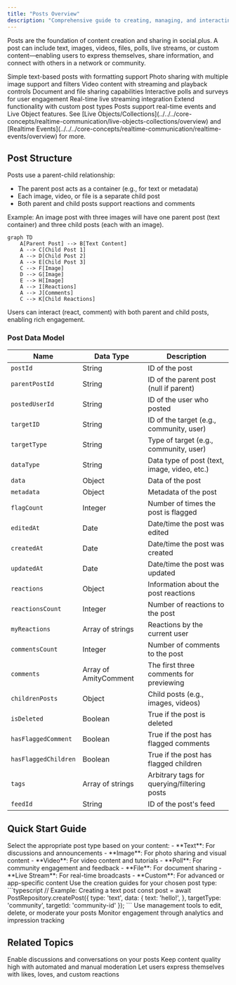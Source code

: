 ```yaml
---
title: "Posts Overview"
description: "Comprehensive guide to creating, managing, and interacting with posts in your social platform."
---
```


Posts are the foundation of content creation and sharing in social.plus. A post can include text, images, videos, files, polls, live streams, or custom content—enabling users to express themselves, share information, and connect with others in a network or community.

<CardGroup cols={2}>
  <Card title="Text Posts" icon="text-size" href="creation/text-post">
    Simple text-based posts with formatting support
  </Card>
  <Card title="Image Posts" icon="image" href="creation/image-post">
    Photo sharing with multiple image support and filters
  </Card>
  <Card title="Video Posts" icon="video" href="creation/video-post">
    Video content with streaming and playback controls
  </Card>
  <Card title="File Posts" icon="paperclip-vertical" href="creation/file-post">
    Document and file sharing capabilities
  </Card>
  <Card title="Poll Posts" icon="chart-bar" href="creation/poll-post">
    Interactive polls and surveys for user engagement
  </Card>
  <Card title="Live Stream Posts" icon="circle-video" href="creation/live-stream-post">
    Real-time live streaming integration
  </Card>
  <Card title="Custom Posts" icon="puzzle-piece" href="creation/custom-post">
    Extend functionality with custom post types
  </Card>
</CardGroup>

<Info>
Posts support real-time events and Live Object features. See [Live Objects/Collections](../../../core-concepts/realtime-communication/live-objects-collections/overview) and [Realtime Events](../../../core-concepts/realtime-communication/realtime-events/overview) for more.
</Info>

## Post Structure
Posts use a parent-child relationship:
- The parent post acts as a container (e.g., for text or metadata)
- Each image, video, or file is a separate child post
- Both parent and child posts support reactions and comments

Example: An image post with three images will have one parent post (text container) and three child posts (each with an image).

```mermaid
graph TD
    A[Parent Post] --> B[Text Content]
    A --> C[Child Post 1]
    A --> D[Child Post 2]
    A --> E[Child Post 3]
    C --> F[Image]
    D --> G[Image]
    E --> H[Image]
    A --> I[Reactions]
    A --> J[Comments]
    C --> K[Child Reactions]
```


<Info>
Users can interact (react, comment) with both parent and child posts, enabling rich engagement.
</Info>

### Post Data Model

| Name               | Data Type         | Description                                                        |
|--------------------|------------------|--------------------------------------------------------------------|
| `postId`           | String           | ID of the post                                                     |
| `parentPostId`     | String           | ID of the parent post (null if parent)                             |
| `postedUserId`     | String           | ID of the user who posted                                          |
| `targetID`         | String           | ID of the target (e.g., community, user)                           |
| `targetType`       | String           | Type of target (e.g., community, user)                             |
| `dataType`         | String           | Data type of post (text, image, video, etc.)                       |
| `data`             | Object           | Data of the post                                                   |
| `metadata`         | Object           | Metadata of the post                                               |
| `flagCount`        | Integer          | Number of times the post is flagged                                |
| `editedAt`         | Date             | Date/time the post was edited                                      |
| `createdAt`        | Date             | Date/time the post was created                                     |
| `updatedAt`        | Date             | Date/time the post was updated                                     |
| `reactions`        | Object           | Information about the post reactions                               |
| `reactionsCount`   | Integer          | Number of reactions to the post                                    |
| `myReactions`      | Array of strings | Reactions by the current user                                      |
| `commentsCount`    | Integer          | Number of comments to the post                                     |
| `comments`         | Array of AmityComment | The first three comments for previewing                            |
| `childrenPosts`    | Object           | Child posts (e.g., images, videos)                                 |
| `isDeleted`        | Boolean          | True if the post is deleted                                        |
| `hasFlaggedComment`| Boolean          | True if the post has flagged comments                              |
| `hasFlaggedChildren`| Boolean         | True if the post has flagged children                              |
| `tags`             | Array of strings | Arbitrary tags for querying/filtering posts                        |
| `feedId`           | String           | ID of the post's feed                                              |


## Quick Start Guide

<Steps>
  <Step title="Choose Post Type">
    Select the appropriate post type based on your content:
    - **Text**: For discussions and announcements
    - **Image**: For photo sharing and visual content
    - **Video**: For video content and tutorials
    - **Poll**: For community engagement and feedback
    - **File**: For document sharing
    - **Live Stream**: For real-time broadcasts
    - **Custom**: For advanced or app-specific content
  </Step>
  <Step title="Create Content">
    Use the creation guides for your chosen post type:
    ```typescript
    // Example: Creating a text post
    const post = await PostRepository.createPost({
      type: 'text',
      data: {
      text: 'hello!',
      },
      targetType: 'community',
      targetId: 'community-id'
    });
    ```
  </Step>
  <Step title="Manage Post">
    Use management tools to edit, delete, or moderate your posts
  </Step>
  <Step title="Track Performance">
    Monitor engagement through analytics and impression tracking
  </Step>
</Steps>

## Related Topics

<CardGroup cols={3}>
  <Card title="Comments" href="../comments/overview" icon="message">
    Enable discussions and conversations on your posts
  </Card>
  <Card title="Moderation" href="../moderation/overview" icon="shield">
    Keep content quality high with automated and manual moderation
  </Card>
  <Card title="Reactions" href="../../discovery-engagement/reactions/overview" icon="heart">
    Let users express themselves with likes, loves, and custom reactions
  </Card>
</CardGroup>
